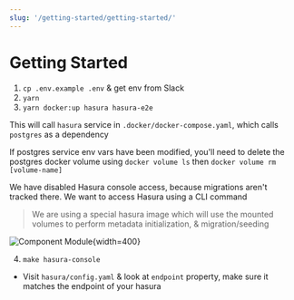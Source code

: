 ```yaml
---
slug: '/getting-started/getting-started/'
---
```


# Getting Started

1. `cp .env.example .env` & get env from Slack
2. `yarn`
3. `yarn docker:up hasura hasura-e2e`

This will call `hasura` service in `.docker/docker-compose.yaml`, which calls `postgres` as a dependency

If postgres service env vars have been modified, you'll need to delete the postgres docker volume using `docker volume ls` then `docker volume rm [volume-name]`

We have disabled Hasura console access, because migrations aren't tracked there. We want to access Hasura using a CLI command

> We are using a special hasura image which will use the mounted volumes to perform metadata initialization, & migration/seeding

![Component Module](/uploads/getting-started-hasura-seed.png){width=400}

4. `make hasura-console`

- Visit `hasura/config.yaml` & look at `endpoint` property, make sure it matches the endpoint of your hasura
